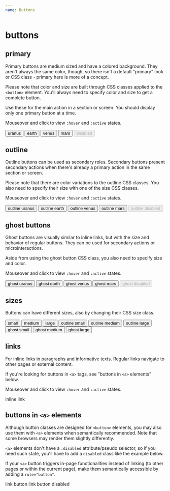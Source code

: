```yaml
---
name: Buttons
---
```



# buttons

## primary

Primary buttons are medium sized and have a colored background. They aren't always the same color, though, so there isn't a default "primary" look or CSS class - primary here is more of a concept.

Please note that color and size are built through CSS classes applied to the `<button>` element. You'll always need to specify color and size to get a complete button.

Use these for the main action in a section or screen. You should display only one primary button at a time.

Mouseover and click to view `:hover` and `:active` states.

<Playground>
  <button className="btn btn--uranus btn--medium">
    uranus
  </button>

  <button className="btn btn--earth btn--medium">
    earth
  </button>

  <button className="btn btn--venus btn--medium">
    venus
  </button>

  <button className="btn btn--mars btn--medium">
    mars
  </button>
  
  <button className="btn btn--uranus btn--medium" disabled>
    disabled
  </button>
</Playground>

## outline

Outline buttons can be used as secondary roles. Secondary buttons present secondary actions when there's already a primary action in the same section or screen.

Please note that there are color variations to the outline CSS classes. You also need to specify their size with one of the size CSS classes.

Mouseover and click to view `:hover` and `:active` states.

<Playground>
  <button className="btn btn--outline-uranus btn--medium">
    outline uranus
  </button>

  <button className="btn btn--outline-earth btn--medium">
    outline earth
  </button>

  <button className="btn btn--outline-venus btn--medium">
    outline venus
  </button>

  <button className="btn btn--outline-mars btn--medium">
    outline mars
  </button>
 
  <button className="btn btn--outline-venus btn--medium" disabled>
    outline disabled
  </button>
</Playground>

## ghost buttons

Ghost buttons are visually similar to inline links, but with the size and behavior of regular buttons. They can be used for secondary actions or microinteractions.

Aside from using the ghost button CSS class, you also need to specify size and color.

Mouseover and click to view `:hover` and `:active` states.

<Playground>
  <button className="btn btn--ghost-uranus btn--medium">
    ghost uranus
  </button>

  <button className="btn btn--ghost-earth btn--medium">
    ghost earth
  </button>

  <button className="btn btn--ghost-venus btn--medium">
    ghost venus
  </button>

  <button className="btn btn--ghost-mars btn--medium">
    ghost mars
  </button>
 
  <button className="btn btn--ghost-venus btn--medium" disabled>
    ghost disabled
  </button>
</Playground>

## sizes

Buttons can have different sizes, also by changing their CSS size class.

<Playground>
  <button className="btn btn--uranus btn--small">
    small
  </button>
 
  <button className="btn btn--uranus btn--medium">
    medium
  </button>

  <button className="btn btn--uranus btn--large">
    large
  </button>
</Playground>

<Playground>
  <button className="btn btn--outline-uranus btn--small">
    outline small
  </button>
  <button className="btn btn--outline-uranus btn--medium">
    outline medium
  </button>
  <button className="btn btn--outline-uranus btn--large">
    outline large
  </button>
</Playground>

<Playground>
  <button className="btn btn--ghost-uranus btn--small">
    ghost small
  </button>
  <button className="btn btn--ghost-uranus btn--medium">
    ghost medium
  </button>
  <button className="btn btn--ghost-uranus btn--large">
    ghost large
  </button>
</Playground>

## links

For inline links in paragraphs and informative texts. Regular links navigate to other pages or external content.

If you're looking for buttons in `<a>` tags, see "buttons in `<a>` elements" below.

Mouseover and click to view `:hover` and `:active` states.

<Playground>
  <a>inline link</a>
</Playground>

## buttons in `<a>` elements

Although button classes are designed for `<button>` elements, you may also use them with `<a>` elements when semantically recommended. Note that some browsers may render them slightly differently. 

`<a>` elements don't have a `:disabled` attribute/pseudo selector, so if you need such state, you'll have to add a `disabled` class like the example below.

If your `<a>` button triggers in-page functionalities instead of linking (to other pages or within the current page), make them semantically accessible by adding a `role="button"`.

<Playground>
  <a className="btn btn--uranus btn--medium">
    link button
  </a>
  <a className="btn btn--uranus btn--medium disabled">
    link button disabled
  </a>
</Playground>
